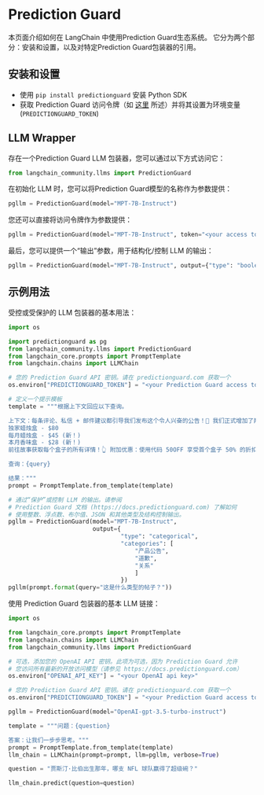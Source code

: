# Prediction Guard

本页面介绍如何在 LangChain 中使用Prediction Guard生态系统。
它分为两个部分：安装和设置，以及对特定Prediction Guard包装器的引用。

## 安装和设置
- 使用 `pip install predictionguard` 安装 Python SDK
- 获取 Prediction Guard 访问令牌（如 [这里](https://docs.predictionguard.com/) 所述）并将其设置为环境变量 (`PREDICTIONGUARD_TOKEN`)

## LLM Wrapper

存在一个Prediction Guard LLM 包装器，您可以通过以下方式访问它：
```python
from langchain_community.llms import PredictionGuard
```

在初始化 LLM 时，您可以将Prediction Guard模型的名称作为参数提供：
```python
pgllm = PredictionGuard(model="MPT-7B-Instruct")
```

您还可以直接将访问令牌作为参数提供：
```python
pgllm = PredictionGuard(model="MPT-7B-Instruct", token="<your access token>")
```

最后，您可以提供一个“输出”参数，用于结构化/控制 LLM 的输出：
```python
pgllm = PredictionGuard(model="MPT-7B-Instruct", output={"type": "boolean"})
```

## 示例用法

受控或受保护的 LLM 包装器的基本用法：
```python
import os

import predictionguard as pg
from langchain_community.llms import PredictionGuard
from langchain_core.prompts import PromptTemplate
from langchain.chains import LLMChain

# 您的 Prediction Guard API 密钥。请在 predictionguard.com 获取一个
os.environ["PREDICTIONGUARD_TOKEN"] = "<your Prediction Guard access token>"

# 定义一个提示模板
template = """根据上下文回应以下查询。

上下文：每条评论、私信 + 邮件建议都引导我们发布这个令人兴奋的公告！🎉 我们正式增加了两个新的蜡烛订阅盒选项！📦
独家蜡烛盒 - $80 
每月蜡烛盒 - $45 (新！)
本月香味盒 - $28 (新！)
前往故事获取每个盒子的所有详情！👆 附加优惠：使用代码 50OFF 享受首个盒子 50% 的折扣！🎉

查询：{query}

结果："""
prompt = PromptTemplate.from_template(template)

# 通过“保护”或控制 LLM 的输出。请参阅 
# Prediction Guard 文档 (https://docs.predictionguard.com) 了解如何 
# 使用整数、浮点数、布尔值、JSON 和其他类型及结构控制输出。
pgllm = PredictionGuard(model="MPT-7B-Instruct", 
                        output={
                                "type": "categorical",
                                "categories": [
                                    "产品公告", 
                                    "道歉", 
                                    "关系"
                                    ]
                                })
pgllm(prompt.format(query="这是什么类型的帖子？"))
```

使用 Prediction Guard 包装器的基本 LLM 链接：
```python
import os

from langchain_core.prompts import PromptTemplate
from langchain.chains import LLMChain
from langchain_community.llms import PredictionGuard

# 可选，添加您的 OpenAI API 密钥。此项为可选，因为 Prediction Guard 允许
# 您访问所有最新的开放访问模型（请参见 https://docs.predictionguard.com）
os.environ["OPENAI_API_KEY"] = "<your OpenAI api key>"

# 您的 Prediction Guard API 密钥。请在 predictionguard.com 获取一个
os.environ["PREDICTIONGUARD_TOKEN"] = "<your Prediction Guard access token>"

pgllm = PredictionGuard(model="OpenAI-gpt-3.5-turbo-instruct")

template = """问题：{question}

答案：让我们一步步思考。"""
prompt = PromptTemplate.from_template(template)
llm_chain = LLMChain(prompt=prompt, llm=pgllm, verbose=True)

question = "贾斯汀·比伯出生那年，哪支 NFL 球队赢得了超级碗？"

llm_chain.predict(question=question)
```